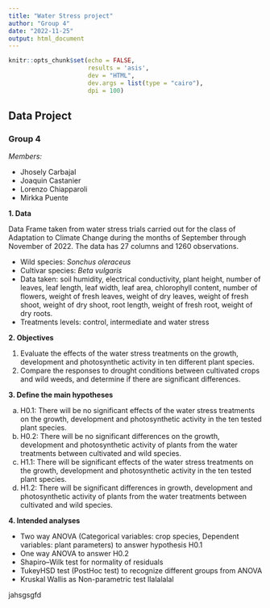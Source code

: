 ```yaml
---
title: "Water Stress project"
author: "Group 4"
date: "2022-11-25"
output: html_document
---
```


```r
knitr::opts_chunk$set(echo = FALSE,
                      results = 'asis',
                      dev = "HTML",
                      dev.args = list(type = "cairo"),
                      dpi = 100)
```

## Data Project

### Group 4

*Members:* 

- Jhosely Carbajal 
- Joaquin Castanier
- Lorenzo Chiapparoli
- Mirkka Puente


**1. Data**

Data Frame taken from water stress trials carried out for the class of Adaptation to Climate Change during the months of September through November of 2022. The data has 27 columns and 1260 observations.

- Wild species: *Sonchus oleraceus*
- Cultivar species: *Beta vulgaris*
- Data taken: soil humidity, electrical conductivity, plant height, number of leaves,	leaf length, leaf width, leaf area, chlorophyll content, number of flowers, weight of fresh leaves, weight of dry leaves, weight of fresh shoot,	weight of dry shoot, root length, weight of fresh root, weight of dry roots. 
- Treatments levels: control, intermediate and water stress 


**2. Objectives**

1. Evaluate the effects of the water stress treatments on the growth, development and photosynthetic activity in ten different plant species.
2. Compare the responses to drought conditions between cultivated crops and wild weeds, and determine if there are significant differences.

**3. Define the main hypotheses**

a. H0.1: There will be no significant effects of the water stress treatments on the growth, development and photosynthetic activity in the ten tested plant species. 
b. H0.2: There will be no significant differences on the growth, development and photosynthetic activity of plants from the water treatments between cultivated and wild species. 
c. H1.1: There will be significant effects of the water stress treatments on the growth, development and photosynthetic activity in the ten tested plant species. 
d. H1.2: There will be significant differences in growth, development and photosynthetic activity of plants from the water treatments between cultivated and wild species.

**4. Intended analyses**

- Two way ANOVA (Categorical variables: crop species, Dependent variables: plant parameters) to answer hypothesis H0.1
- One way ANOVA to answer H0.2
- Shapiro–Wilk test for normality of residuals 
- TukeyHSD test (PostHoc test) to recognize different groups from ANOVA
- Kruskal Wallis as Non-parametric test 
llalalalal

jahsgsgfd

